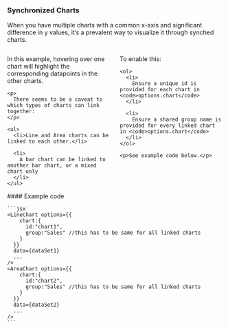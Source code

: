 
<Version />

<Meta of={SyncStories} />

### Synchronized Charts

When you have multiple charts with a common x-axis and significant difference in y values, it’s a prevalent way to visualize it through synched charts.

<Story of={SyncStories.SynchronizedCharts} />

<div class="columns">
  <div class="column content">
    <p>
      In this example, hovering over one chart will highlight the corresponding
      datapoints in the other charts.
    </p>

    <p>
      There seems to be a caveat to which types of charts can link together:
    </p>

    <ul>
      <li>Line and Area charts can be linked to each other.</li>

      <li>
        A bar chart can be linked to another bar chart, or a mixed chart only
      </li>
    </ul>
  </div>

  <div class="column content">
    <p>To enable this:</p>

    <ol>
      <li>
        Ensure a unique id is provided for each chart in <code>options.chart</code>
      </li>

      <li>
        Ensure a shared group name is provided for every linked chart in <code>options.chart</code>
      </li>
    </ol>

    <p>See example code below.</p>
  </div>
</div>

<div class="columns">
  <div class="column">
    #### Example code

    ```jsx
    <LineChart options={{
        chart:{
          id:"chart1",
          group:"Sales" //this has to be same for all linked charts
        }
      }}
      data={dataSet1}
      ...
    />
    <AreaChart options={{
        chart:{
          id:"chart2",
          group:"Sales" //this has to be same for all linked charts
        }
      }} 
      data={dataSet2}
      ...
    />
    ```
  </div>
</div>
